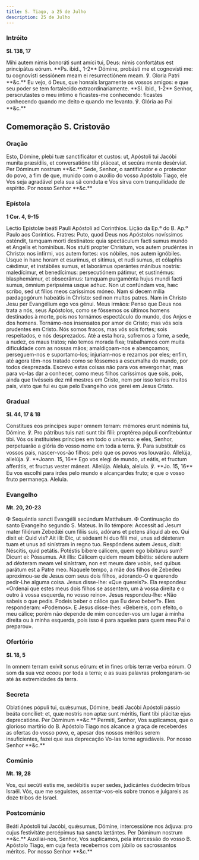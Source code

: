 ```yaml
---
title: S. Tiago, a 25 de Julho
description: 25 de Julho
---
```


### Intróito

**Sl. 138, 17**

<div class="side-by-side not-content">
  <span class="text-justify">
    Mihi autem nimis bonoráti sunt amíci tui, Deus: nimis confortátus est
    principátus eórum. **Ps. ibid., 1-2** Dómine, probásti me et cognovísti me:
    tu cognovísti sessiónem meam ei resurrectiónem meam. ℣. Gloria Patri **&c.**
  </span>
  <span class="text-justify">
    Eu vejo, ó Deus, que honrais largamente os vossos amigos: e que seu poder se
    tem fortalecido extraordinariamente. **Sl. ibid., 1-2** Senhor,
    perscrutastes o meu íntimo e ficastes-me conhecendo: ficastes conhecendo
    quando me deito e quando me levanto. ℣. Glória ao Pai **&c.**
  </span>
</div>

## Comemoração S. Cristovão

### Oração

<div class="side-by-side not-content">
  <span class="text-justify">
    Esto, Dómine, plebi tuæ sanctificátor et custos: ut, Apóstoli tui Jacóbi
    muníta præsídiis, et conversatióne tibi pláceat, et secúra mente desérviat.
    Per Dóminum nostrum **&c.**
  </span>
  <span class="text-justify">
    Sede, Senhor, o santificador e o protector do povo, a fim de que, munido com
    o auxílio do vosso Apóstolo Tiago, ele Vos seja agradável pela sua sã
    conduta e Vos sirva com tranquilidade de espírito. Por nosso Senhor **&c.**
  </span>
</div>

### Epístola

**1 Cor. 4, 9-15**

<div class="side-by-side not-content">
  <span class="text-justify">
    Léctio Epístolæ beáti Pauli Apóstoli ad Corinthios.
  </span>
  <span class="text-justify">
    Lição da Ep.ª do B. Ap.º Paulo aos Coríntios.
  </span>
  <span class="text-justify">
    Fratres: Puto, quod Deus nos Apóstolos novíssimos osténdit, tamquam morti
    destinátos: quia spectáculum facti sumus mundo et Angelis et homínibus. Nos
    stulti propter Christum, vos autem prudéntes in Christo: nos infírmi, vos
    autem fortes: vos nóbiles, nos autem ignóbiles. Usque in hanc horam et
    esurímus, et sitímus, et nudi sumus, et cólaphis cǽdimur, et instábiles
    sumus, et laborámus operántes mánibus nostris: maledícimur, et benedícimus:
    persecutiónem pátimur, et sustinémus: blasphemámur, et obsecrámus: tamquam
    purgaménta hujus mundi facti sumus, ómnium peripséma usque adhuc. Non ut
    confúndam vos, hæc scribo, sed ut fílios meos caríssimos móneo. Nam si decem
    mília pædagogórum habeátis in Christo: sed non multos patres. Nam in Christo
    Jesu per Evangélium ego vos génui.
  </span>
  <span class="text-justify">
    Meus irmãos: Penso que Deus nos trata a nós, seus Apóstolos, como se
    fôssemos os últimos homens destinados à morte, pois nos tornámos espectáculo
    do mundo, dos Anjos e dos homens. Tornámo-nos insensatos por amor de Cristo;
    mas vós sois prudentes em Cristo. Nós somos fracos, mas vós sois fortes;
    sois respeitados, e nós desprezados. Até a esta hora, sofremos a fome, a
    sede, a nudez, os maus tratos; não temos morada fixa; trabalhamos com muita
    dificuldade com as nossas mãos; amaldiçoam-nos e abençoamos; perseguem-nos e
    suportamo-los; injuriam-nos e rezamos por eles; enfim, até agora têm-nos
    tratado como se fôssemos a escumalha do mundo, por todos desprezada. Escrevo
    estas coisas não para vos envergonhar, mas para vo-las dar a conhecer, como
    meus filhos caríssimos que sois, pois, ainda que tivésseis dez mil mestres
    em Cristo, nem por isso teríeis muitos pais, visto que fui eu que pelo
    Evangelho vos gerei em Jesus Cristo.
  </span>
</div>

### Gradual

**Sl. 44, 17 & 18**

<div class="side-by-side not-content">
  <span class="text-justify">
    Constítues eos príncipes super omnem terram: mémores erunt nóminis tui,
    Dómine. ℣. Pro pátribus tuis nati sunt tibi fílii: proptérea pópuli
    confitebúntur tibi.
  </span>
  <span class="text-justify">
    Vós os instituístes príncipes em todo o universo: e eles, Senhor,
    perpetuarão a glória do vosso nome em toda a terra. ℣. Para substituir os
    vossos pais, nascer-vos-ão filhos: pelo que os povos vos louvarão.
  </span>
  <span class="text-justify">
    Allelúja, allelúja. ℣. **Joann. 15, 16** Ego vos elegi de mundo, ut eátis,
    et fructum afferátis, et fructus vester máneat. Allelúja.
  </span>
  <span class="text-justify">
    Aleluia, aleluia. ℣. **Jo. 15, 16** Eu vos escolhi para irdes pelo mundo e
    alcançardes fruto; e que o vosso fruto permaneça. Aleluia.
  </span>
</div>

### Evangelho

**Mt. 20, 20-23**

<div class="side-by-side not-content">
  <span class="text-justify">
    <span class="text-red-500">✠</span> Sequéntia sancti Evangélii secúndum
    Matthǽum.
  </span>
  <span class="text-justify">
    <span class="text-red-500">✠</span> Continuação do santo Evangelho segundo
    S. Mateus.
  </span>
  <span class="text-justify">
    In llo témpore: Accessit ad Jesum mater filiórum Zebedǽi cum fíliis suis,
    adórans et petens áliquid ab eo. Qui dixit ei: Quid vis? Ait illi: Dic, ut
    sédeant hi duo fílii mei, unus ad déxteram tuam et unus ad sinístram in
    regno tuo. Respóndens autem Jesus, dixit: Néscitis, quid petátis. Potéstis
    bíbere cálicem, quem ego bibitúrus sum? Dicunt ei: Póssumus. Ait illis:
    Cálicem quidem meum bibétis: sédere autem ad déxteram meam vel sinístram,
    non est meum dare vobis, sed quibus parátum est a Patre meo.
  </span>
  <span class="text-justify">
    Naquele tempo, a mãe dos filhos de Zebedeu aproximou-se de Jesus com seus
    dois filhos, adorando-O e querendo pedir-Lhe alguma coisa. Jesus disse-lhe:
    «Que quereis?». Ela respondeu: «Ordenai que estes meus dois filhos se
    assentem, um à vossa direita e o outro à vossa esquerda, no vosso reino».
    Jesus respondeu-lhe: «Não sabeis o que pedis. Podeis beber o cálice que Eu
    devo beber?». Eles responderam: «Podemos». E Jesus disse-lhes: «Bebereis,
    com efeito, o meu cálice; porém não depende de mim conceder-vos um lugar à
    minha direita ou à minha esquerda, pois isso é para aqueles para quem meu
    Pai o preparou».
  </span>
</div>

### Ofertório

**Sl. 18, 5**

<div class="side-by-side not-content">
  <span class="text-justify">
    In omnem terram exívit sonus eórum: et in fines orbis terræ verba eórum.
  </span>
  <span class="text-justify">
    O som da sua voz ecoou por toda a terra; e as suas palavras prolongaram-se
    até às extremidades da terra.
  </span>
</div>

### Secreta

<div class="side-by-side not-content">
  <span class="text-justify">
    Oblatiónes pópuli tui, quǽsumus, Dómine, beáti Jacóbi Apóstoli pássio beáta
    concíliet: et, quæ nostris non aptæ sunt méritis, fiant tibi plácitæ ejus
    deprecatióne. Per Dóminum **&c.**
  </span>
  <span class="text-justify">
    Permiti, Senhor, Vos suplicamos, que o glorioso martírio do B. Apóstolo
    Tiago nos alcance a graça de receberdes as ofertas do vosso povo, e, apesar
    dos nossos méritos serem insuficientes, fazei que sua deprecação Vo-las
    torne agradáveis. Por nosso Senhor **&c.**
  </span>
</div>

### Comúnio

**Mt. 19, 28**

<div class="side-by-side not-content">
  <span class="text-justify">
    Vos, qui secúti estis me, sedébitis super sedes, judicántes duódecim tribus
    Israël.
  </span>
  <span class="text-justify">
    Vós, que me seguistes, assentar-vos-eis sobre tronos e julgareis as doze
    tribos de Israel.
  </span>
</div>

### Postcomúnio

<div class="side-by-side not-content">
  <span class="text-justify">
    Beáti Apóstoli tui Jacóbi, quǽsumus, Dómine, intercessióne nos ádjuva: pro
    cujus festivitáte percépimus tua sancta lætántes. Per Dóminum nostrum
    **&c.**
  </span>
  <span class="text-justify">
    Auxiliai-nos, Senhor, Vos suplicamos, pela intercessão do vosso B. Apóstolo
    Tiago, em cuja festa recebemos com júbilo os sacrossantos méritos. Por nosso
    Senhor **&c.**
  </span>
</div>
